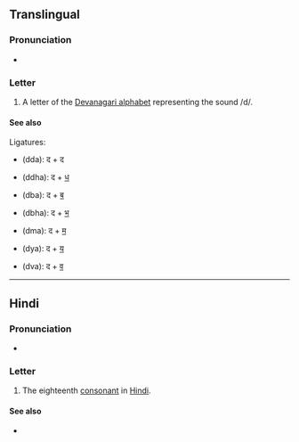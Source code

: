 {{character info/new}}
{{also|ढ|ट|दै|दाः|दो}}
==Translingual==

===Pronunciation===
* {{IPA|/d̪ə/|lang=mul}}

===Letter===
{{mul-Deva|da}}

# A letter of the [[Devanagari alphabet]] representing the sound /d/.

====See also====
Ligatures:
* {{l|mul|द्द}} (dda): द + द
* {{l|mul|द्ध}} (ddha): द + [[ध]]
* {{l|mul|द्ब}} (dba): द + [[ब]]
* {{l|mul|द्भ}} (dbha): द + [[भ]]
* {{l|mul|द्म}} (dma): द + [[म]]
* {{l|mul|द्य}} (dya): द + [[य]]
* {{l|mul|द्व}} (dva): द + [[व]]

----

==Hindi==

===Pronunciation===
* {{IPA|[d̪ə]|lang=hi}}

===Letter===
{{head|hi|letter}}

# The eighteenth [[consonant]] in [[Hindi]].

====See also====
* {{list:Devanagari script letters/hi}}